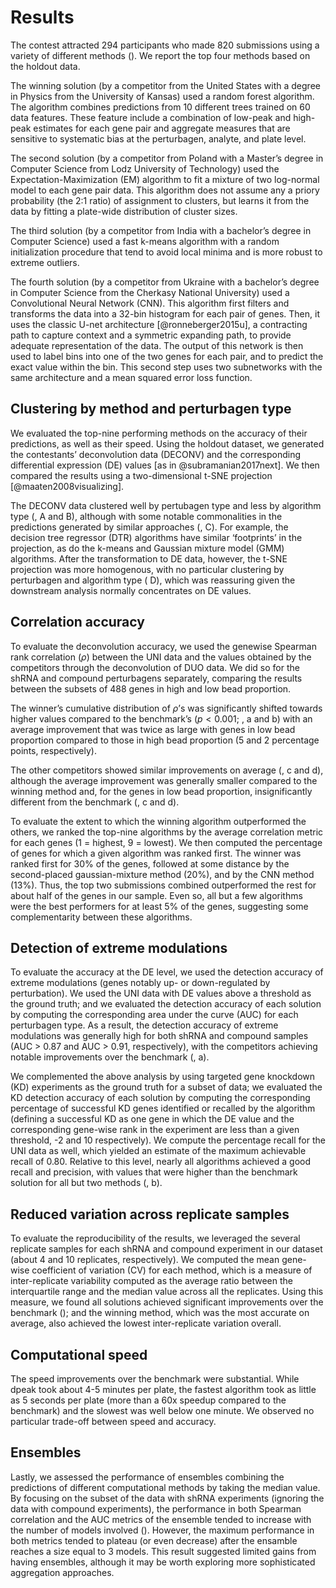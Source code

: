 # Results

The contest attracted 294 participants who made 820 submissions using a variety of different methods (\nameref{table-1}). 
We report the top four methods based on the holdout data. 

The winning solution (by a competitor from the United States with a degree in Physics from the University of Kansas) used a random forest algorithm. The algorithm combines predictions from 10 different trees trained on 60 data features. These feature include a combination of low-peak and high-peak estimates for each gene pair and aggregate measures that are sensitive to systematic bias at the perturbagen, analyte, and plate level.

The second solution (by a competitor from Poland with a Master's degree in Computer Science from Lodz University of Technology) used the Expectation-Maximization (EM) algorithm to fit a mixture of two log-normal model to each gene pair data. This algorithm does not assume any a priory probability (the 2:1 ratio) of assignment to clusters, but learns it from the data by fitting a plate-wide distribution of cluster sizes. 
 
The third solution (by a competitor from India with a bachelor's degree in Computer Science) used a fast k-means algorithm with a random initialization procedure that tend to avoid local minima and is more robust to extreme outliers.
  
The fourth solution (by a competitor from Ukraine with a bachelor's degree in Computer Science from the Cherkasy National University) used a Convolutional Neural Network (CNN). This algorithm first filters and transforms the data into a 32-bin histogram for each pair of genes. Then, it uses the classic U-net architecture [@ronneberger2015u], a contracting path to capture context and a symmetric expanding path, to provide adequate representation of the data. The output of this network is then used to label bins into one of the two genes for each pair, and to predict the exact value within the bin. This second step uses two subnetworks with the same architecture and a mean squared error loss function.

## Clustering by method and perturbagen type

We evaluated the top-nine performing methods on the accuracy of their predictions, as well as their speed. Using the holdout dataset, we generated the contestants' deconvolution data (DECONV) and the corresponding differential expression (DE) values [as in @subramanian2017next]. We then compared the results using a two-dimensional t-SNE projection [@maaten2008visualizing]. 

The DECONV data clustered well by pertubagen type and less by algorithm type (\Fig{figure-tsne}, A and B), although with some notable commonalities in the predictions generated by similar approaches (\Fig{figure-tsne}, C). For example, the decision tree regressor (DTR) algorithms have similar 'footprints' in the projection, as do the k-means and Gaussian mixture model (GMM) algorithms. After the transformation to DE data, however, the t-SNE projection was more homogenous, with no particular clustering by perturbagen and algorithm type (\Fig{figure-tsne} D), which was reassuring given the downstream analysis normally concentrates on DE values.

## Correlation accuracy

To evaluate the deconvolution accuracy, we used the genewise Spearman rank correlation ($\rho$) between the UNI data and the values obtained by the competitors through the deconvolution of DUO data. We did so for the shRNA and compound perturbagens separately, comparing the results between the subsets of 488 genes in high and low bead proportion. 

The winner's cumulative distribution of $\rho$'s was significantly shifted towards higher values compared to the benchmark's ($p<0.001$; \Fig{figure-corr}, a and b) with an average improvement that was twice as large with genes in low bead proportion compared to those in high bead proportion (5 and 2 percentage points, respectively). 

The other competitors showed similar improvements on average (\Fig{figure-corr}, c and d), although the average improvement was generally smaller compared to the winning method and, for the genes in low bead proportion, insignificantly different from the benchmark (\Fig{figure-corr}, c and d).

To evaluate the extent to which the winning algorithm outperformed the others, we ranked the top-nine algorithms by the average correlation metric for each genes (1 = highest, 9 = lowest). We then computed the percentage of genes for which a given algorithm was ranked first. The winner was ranked first for 30% of the genes, followed at some distance by the second-placed gaussian-mixture method (20%), and by the CNN method (13%). Thus, the top two submissions combined outperformed the rest for about half of the genes in our sample. Even so, all but a few algorithms were the best performers for at least 5% of the genes, suggesting some complementarity between these algorithms.

## Detection of extreme modulations

To evaluate the accuracy at the DE level, we used the detection accuracy of extreme modulations (genes notably up- or down-regulated by perturbation). We used the UNI data with DE values above a threshold as the ground truth; and we evaluated the detection accuracy of each solution by computing the corresponding area under the curve (AUC) for each perturbagen type. As a result, the detection accuracy of extreme modulations was generally high for both shRNA and compound samples (AUC > 0.87 and AUC > 0.91,  respectively), with the competitors achieving notable improvements over the benchmark (\Fig{figure-auc}, a). 

We complemented the above analysis by using targeted gene knockdown (KD) experiments as the ground truth for a subset of data; we evaluated the KD detection accuracy of each solution by computing the corresponding percentage of successful KD genes identified or recalled by the algorithm (defining a successful KD as one gene in which the DE value and the corresponding gene-wise rank in the experiment are less than a given threshold, -2 and 10 respectively). We compute the percentage recall for the UNI data as well, which yielded an estimate of the maximum achievable recall of 0.80. Relative to this level, nearly all algorithms achieved a good recall and precision, with values that were higher than the benchmark solution for all but two methods (\Fig{figure-auc}, b). 
<!-- showing improvements in biologically relevant metrics used in common applications of L1000 data. -->

## Reduced variation across replicate samples

To evaluate the reproducibility of the results, we leveraged the several replicate samples for each shRNA and compound experiment in our dataset (about 4 and 10 replicates, respectively). We computed the mean gene-wise coefficient of variation (CV) for each method, which is a measure of inter-replicate variability computed as the average ratio between the interquartile range and the median value  across all the replicates. Using this measure, we found all solutions achieved significant improvements over the benchmark (\Fig{figure-inter}); and the winning method, which was the most accurate on average, also achieved the lowest inter-replicate variation overall.

## Computational speed

The speed improvements over the benchmark were substantial. While dpeak took about 4-5 minutes per plate, the  fastest algorithm took as little as 5 seconds per plate (more than a 60x speedup compared to the benchmark) and the slowest was well below one minute. We observed no particular trade-off between speed and accuracy.

## Ensembles

Lastly, we assessed the performance of ensembles combining the predictions of different computational methods by taking the median value. By focusing on the subset of the data with shRNA experiments (ignoring the data with compound experiments), the performance in both Spearman correlation and the AUC metrics of the ensemble tended to increase with the number of models involved (\Fig{figure-ensembles}). However, the maximum performance in both metrics tended to plateau (or even decrease) after the ensamble reaches a size equal to 3 models. This result suggested limited gains from having ensembles, although it may be worth exploring more sophisticated aggregation approaches.
